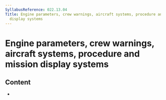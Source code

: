 ```yaml
---
SyllabusReference: 022.13.04
Title: Engine parameters, crew warnings, aircraft systems, procedure and mission
  display systems
---
```


# Engine parameters, crew warnings, aircraft systems, procedure and mission display systems

## Content

- <Link href="022.13.04.01" />
